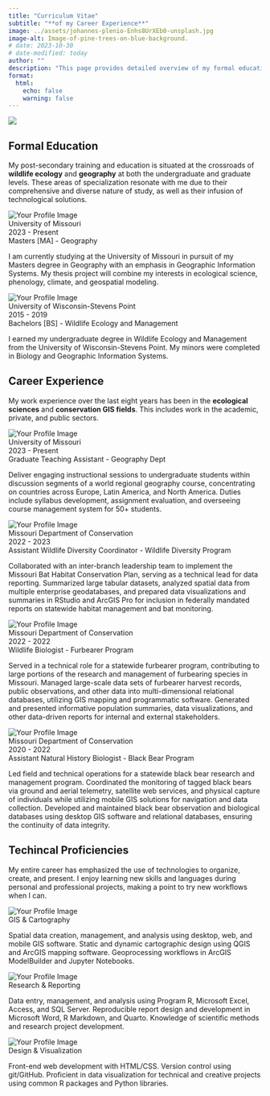 ```yaml
---
title: "Curriculum Vitae"
subtitle: "**of my Career Experience**"
image: ../assets/johannes-plenio-Enhs8UrXEb0-unsplash.jpg
image-alt: Image-of-pine-trees-on-blue-background.
# date: 2023-10-30
# date-modified: today
author: ""
description: "This page provides detailed overview of my formal education, recent professional experience, and professional skillset. Please also check out my [full CV](Tjepkes_CV_20231030_Web.pdf) for a comprehensive listing of conference presentations, professional involvement, and technical publications. My profile on [LinkedIn](https://www.linkedin.com/in/benjamintjepkes/) provides additional information as well."
format:
  html:
    echo: false
    warning: false
---
```


![](../assets/johannes-plenio-Enhs8UrXEb0-unsplash.jpg){.cover-image}

## Formal Education

My post-secondary training and education is situated at the crossroads of **wildlife ecology** and **geography** at both the undergraduate and graduate levels. These areas of specialization resonate with me due to their comprehensive and diverse nature of study, as well as their infusion of technological solutions.

```{=html}
<div class="resume-container">
        <img class="profile-image" src="https://identity.missouri.edu/wp-content/uploads/2020/08/PrimarySigs-1.jpg" alt="Your Profile Image">
        <div class="resume-item">
            <div class="employer">University of Missouri</div>
            <div class="cv-date">2023 - Present</div>
            <div class="position">Masters [MA] - Geography</div>
            <div class="description">
                <p>I am currently studying at the University of Missouri in pursuit of my Masters degree in Geography with an emphasis in Geographic Information Systems. My thesis project will combine my interests in ecological science, phenology, climate, and geospatial modeling.</p>
            </div>
        </div>
</div>

<div class="resume-container">
        <img class="profile-image" src="https://upload.wikimedia.org/wikipedia/en/8/8d/UW-Stevens_Point_Logo.jpg" alt="Your Profile Image">
        <div class="resume-item">
            <div class="employer">University of Wisconsin-Stevens Point</div>
            <div class="cv-date">2015 - 2019</div>
            <div class="position">Bachelors [BS] - Wildlife Ecology and Management</div>
            <div class="description">
                <p>I earned my undergraduate degree in Wildlife Ecology and Management from the University of Wisconsin-Stevens Point. My minors were completed in Biology and Geographic Information Systems.</p>
            </div>
        </div>
</div>
```


## Career Experience

My work experience over the last eight years has been in the **ecological sciences** and **conservation GIS fields**. This includes work in the academic, private, and public sectors.

```{=html}
<div class="resume-container">
        <img class="profile-image" src="https://identity.missouri.edu/wp-content/uploads/2020/08/PrimarySigs-1.jpg" alt="Your Profile Image">
        <div class="resume-item">
            <div class="employer">University of Missouri</div>
            <div class="cv-date">2023 - Present</div>
            <div class="position">Graduate Teaching Assistant - Geography Dept</div>
            <div class="description">
                <p>Deliver engaging instructional sessions to undergraduate students within discussion segments of a world regional geography course, concentrating on countries across Europe, Latin America, and North America. Duties include syllabus development, assignment evaluation, and overseeing course management system for 50+ students.</p>
            </div>
        </div>
</div>

<div class="resume-container">
        <img class="profile-image" src="https://pbs.twimg.com/profile_images/1072551094067306501/mSQAHvsw_400x400.jpg" alt="Your Profile Image">
        <div class="resume-item">
            <div class="employer">Missouri Department of Conservation</div>
            <div class="cv-date">2022 - 2023</div>
            <div class="position">Assistant Wildlife Diversity Coordinator - Wildlife Diversity Program</div>
            <div class="description">
                <p>Collaborated with an inter-branch leadership team to implement the Missouri Bat Habitat Conservation Plan, serving as a technical lead for data reporting. Summarized large tabular datasets, analyzed spatial data from multiple enterprise geodatabases, and prepared data visualizations and summaries in RStudio and ArcGIS Pro for inclusion in federally mandated reports on statewide habitat management and bat monitoring.</p>
            </div>
        </div>
</div>

<div class="resume-container">
        <img class="profile-image" src="https://pbs.twimg.com/profile_images/1072551094067306501/mSQAHvsw_400x400.jpg" alt="Your Profile Image">
        <div class="resume-item">
            <div class="employer">Missouri Department of Conservation</div>
            <div class="cv-date">2022 - 2022</div>
            <div class="position">Wildlife Biologist - Furbearer Program</div>
            <div class="description">
                <p>Served in a technical role for a statewide furbearer program, contributing to large portions of the research and management of furbearing species in Missouri. Managed large-scale data sets of furbearer harvest records, public observations, and other data into multi-dimensional relational databases, utilizing GIS mapping and programmatic software. Generated and presented informative population summaries, data visualizations, and other data-driven reports for internal and external stakeholders.</p>
            </div>
        </div>
</div>

<div class="resume-container">
        <img class="profile-image" src="https://pbs.twimg.com/profile_images/1072551094067306501/mSQAHvsw_400x400.jpg" alt="Your Profile Image">
        <div class="resume-item">
            <div class="employer">Missouri Department of Conservation</div>
            <div class="cv-date">2020 - 2022</div>
            <div class="position">Assistant Natural History Biologist - Black Bear Program</div>
            <div class="description">
                <p>Led field and technical operations for a statewide black bear research and management program. Coordinated the monitoring of tagged black bears via ground and aerial telemetry, satellite web services, and physical capture of individuals while utilizing mobile GIS solutions for navigation and data collection. Developed and maintained black bear observation and biological databases using desktop GIS software and relational databases, ensuring the continuity of data integrity.</p>
            </div>
        </div>
</div>
```

## Techincal Proficiencies

My entire career has emphasized the use of technologies to organize, create, and present. I enjoy learning new skills and languages during personal and professional projects, making a point to try new workflows when I can.

```{=html}
<div class="resume-container">
        <img class="profile-image" src="../assets/img-geospatial-cover.webp" alt="Your Profile Image">
        <div class="resume-item">
            <div class="employer">GIS & Cartography</div>
            <div class="position"></div>
            <div class="description">
                <p>Spatial data creation, management, and analysis using desktop, web, and mobile GIS software. Static and dynamic cartographic design using QGIS and ArcGIS mapping software. Geoprocessing workflows in ArcGIS ModelBuilder and Jupyter Notebooks.</p>
            </div>
        </div>
</div>

<div class="resume-container">
        <img class="profile-image" src="../assets/img-computer.png" alt="Your Profile Image">
        <div class="resume-item">
            <div class="employer">Research & Reporting</div>
            <div class="position"></div>
            <div class="description">
                <p>Data entry, management, and analysis using Program R, Microsoft Excel, Access, and SQL Server. Reproducible report design and development in Microsoft Word, R Markdown, and Quarto. Knowledge of scientific methods and research project development.</p>
            </div>
        </div>
</div>

<div class="resume-container">
        <img class="profile-image" src="../assets/img-data-viz.jpg" alt="Your Profile Image">
        <div class="resume-item">
            <div class="employer">Design & Visualization</div>
            <div class="position"></div>
            <div class="description">
                <p>Front-end web development with HTML/CSS. Version control using git/GitHub. Proficient in data visualization for technical and creative projects using common R packages and Python libraries.</p>
            </div>
        </div>
</div>

```